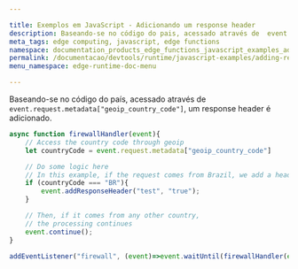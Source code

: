 ```yaml
---

title: Exemplos em JavaScript - Adicionando um response header
description: Baseando-se no código do pais, acessado através de  event.request.metadata['geoip_country_code'], um response header é adicionado.
meta_tags: edge computing, javascript, edge functions
namespace: documentation_products_edge_functions_javascript_examples_adding_response_header
permalink: /documentacao/devtools/runtime/javascript-examples/adding-response-header/
menu_namespace: edge-runtime-doc-menu

---
```


Baseando-se no código do país, acessado através de `event.request.metadata["geoip_country_code"]`, um response header é adicionado.

```js
async function firewallHandler(event){
    // Access the country code through geoip
    let countryCode = event.request.metadata["geoip_country_code"]

    // Do some logic here
    // In this example, if the request comes from Brazil, we add a header to the response
    if (countryCode === "BR"){
        event.addResponseHeader("test", "true");
    }

    // Then, if it comes from any other country,
    // the processing continues
    event.continue();
}

addEventListener("firewall", (event)=>event.waitUntil(firewallHandler(event)));
```
